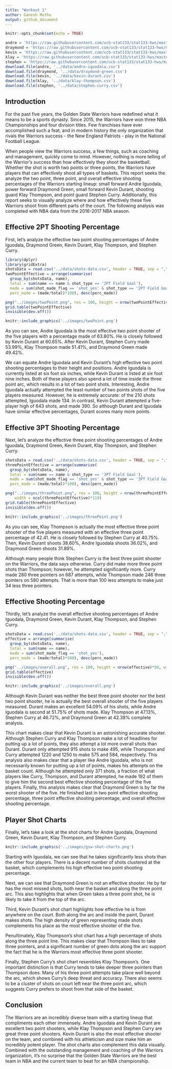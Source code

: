 ```yaml
---
title: "Workout 1"
author: Ganesh Muthu
output: github_document
---
```


```r
knitr::opts_chunk$set(echo = TRUE)
```

```r
andre = 'https://raw.githubusercontent.com/ucb-stat133/stat133-hws/master/data/andre-iguodala.csv'
draymond = 'https://raw.githubusercontent.com/ucb-stat133/stat133-hws/master/data/draymond-green.csv'
kevin = 'https://raw.githubusercontent.com/ucb-stat133/stat133-hws/master/data/kevin-durant.csv'
klay = 'https://raw.githubusercontent.com/ucb-stat133/stat133-hws/master/data/klay-thompson.csv'
stephen = 'https://raw.githubusercontent.com/ucb-stat133/stat133-hws/master/data/stephen-curry.csv'
download.file(andre, '../data/andre-iguodala.csv')
download.file(draymond, '../data/draymond-green.csv')
download.file(kevin, '../data/kevin-durant.csv')
download.file(klay, '../data/klay-thompson.csv')
download.file(stephen, '../data/stephen-curry.csv')
```

## Introduction 

For the past five years, the Golden State Warriors have redefined what it means to be a sports dynasty. Since 2015, the Warriors have won three NBA Championships and four division titles. Few franchises have ever accomplished such a feat, and in modern history the only organization that rivals the Warriors success - the New England Patriots - play in the National Football League.

When people view the Warriors success, a few things, such as coaching and management, quickly come to mind. However, nothing is more telling of the Warrior’s success than how effectively they shoot the basketball. Whether the shot is worth two points or three points, the Warriors have players that can effectively shoot all types of baskets. This report seeks the analyze the two point, three point, and overall effective shooting percentages of the Warriors starting lineup: small forward Andre Iguodala, power forward Draymond Green, small forward Kevin Durant, shooting guard Klay Thompson, and point guard Stephen Curry. Additionally, this report seeks to visually analyze where and how effectively these five Warriors shoot from different parts of the court. The following analysis was completed with NBA data from the 2016-2017 NBA season.


## Effective 2PT Shooting Percentage

First, let’s analyze the effective two point shooting percentages of Andre Iguodala, Draymond Green, Kevin Durant, Klay Thompson, and Stephen Curry. 

```r
library(dplyr)
library(gridExtra)
shotsData = read.csv('../data/shots-data.csv', header = TRUE, sep = ",")
twoPointEffective = arrange(summarise(
  group_by(shotsData, name), 
  total = sum(name == name & shot_type == '2PT Field Goal'), 
  made = sum(shot_made_flag == 'shot_yes' & shot_type == '2PT Field Goal'), 
  perc_made = (made/total)*100), desc(perc_made))

png("../images/twoPoint.png", res = 100, height = nrow(twoPointEffective)*50, width = ncol(twoPointEffective)*110)
grid.table(twoPointEffective)
invisible(dev.off())
```


```r
knitr::include_graphics('../images/twoPoint.png')
```

As you can see, Andre Iguodala is the most effective two point shooter of the five players with a percentage made of 63.80%. He is closely followed by Kevin Durant at 60.65%. After Kevin Durant, Stephen Curry made 53.99%, Klay Thompson made 51.41%, and Draymond Green made 49.42%. 

We can equate Andre Iguodala and Kevin Durant’s high effective two point shooting percentages to their height and positions. Andre Iguodala is currently listed at six foot six inches, while Kevin Durant is listed at six foot nine inches. Both of these players also spend a lot of time inside the three point arc, which results in a lot of two point shots. Interesting, Andre Iguodala actually attempted the least number of two points shots of the five players measured. However, he is extremely accurate: of the 210 shots attempted, Iguodala made 134. In contrast, Kevin Durant attempted a five-player high of 643 shots, and made 390. So although Durant and Iguodala have similar effective percentages, Durant scores many more points.


## Effective 3PT Shooting Percentage

Next, let’s analyze the effective three point shooting percentages of Andre Iguodala, Draymond Green, Kevin Durant, Klay Thompson, and Stephen Curry. 

```r
shotsData = read.csv('../data/shots-data.csv', header = TRUE, sep = ",")
threePointEffective = arrange(summarise(
  group_by(shotsData, name), 
  total = sum(name == name & shot_type == '3PT Field Goal'), 
  made = sum(shot_made_flag == 'shot_yes' & shot_type == '3PT Field Goal'), 
  perc_made = (made/total)*100), desc(perc_made))

png("../images/threePoint.png", res = 100, height = nrow(threePointEffective)*50, 
    width = ncol(threePointEffective)*110)
grid.table(threePointEffective)
invisible(dev.off())
```

```r
knitr::include_graphics('../images/threePoint.png')
```

As you can see, Klay Thompson is actually the most effective three point shooter of the five players measured with an effective three point percentage of 42.41. He is closely followed by Stephen Curry at 40.75%. Then, Kevin Durant shoots 38.60%, Andre Iguodala shoots 36.02%, and Draymond Green shoots 31.89%.

Although many people think Stephen Curry is the best three point shooter on the Warriors, the data says otherwise. Curry did make more three point shots than Thompson; however, he attempted significantly more. Curry made 280 three pointers on 687 attempts, while Thompson made 246 three pointers on 580 attempts. That is more than 100 less attempts to make just 34 less three pointers. 


## Effective Shooting Percentage

Thirdly, let’s analyze the overall effective shooting percentages of Andre Iguodala, Draymond Green, Kevin Durant, Klay Thompson, and Stephen Curry. 

```r
shotsData = read.csv('../data/shots-data.csv', header = TRUE, sep = ",")
effective = arrange(summarise(
  group_by(shotsData, name), 
  total = sum(name == name), 
  made = sum(shot_made_flag == 'shot_yes'), 
  perc_made = (made/total)*100), desc(perc_made))

png("../images/overall.png", res = 100, height = nrow(effective)*50, width = ncol(effective)*110)
grid.table(effective)
invisible(dev.off())
```

```r
knitr::include_graphics('../images/overall.png')
```


Although Kevin Durant was neither the best three point shooter nor the best two point shooter, he is actually the best overall shooter of the five players measured. Durant makes an excellent 54.09% of his shots, while Andre Iguodala is second at 51.75% of shots made. Klay Thompson at 47.13%, Stephen Curry at 46.72%, and Draymond Green at 42.38% complete analysis.
	
This chart makes clear that Kevin Durant is an astonishing accurate shooter. Although Stephen Curry and Klay Thompson make a lot of headlines for putting up a lot of points, they also attempt a lot more overall shots than Durant. Durant only attempted 915 shots to make 495, while Thompson and Curry attempted 1220 and 1250 to make 575 and 584, respectively. This analysis also makes clear that a player like Andre Iguodala, who is not necessarily known for putting up a lot of points, makes his attempts on the basket count. Although he attempted only 371 shots, a fraction of what players like Curry, Thompson, and Durant attempted, he made 192 of them to give him the second best effective shooting percentage of the five players. Finally, this analysis makes clear that Draymond Green is by far the worst shooter of the five. He finished last in two point effective shooting percentage, three point effective shooting percentage, and overall effective shooting percentage. 

## Player Shot Charts

Finally, let’s take a look at the shot charts for Andre Iguodala, Draymond Green, Kevin Durant, Klay Thompson, and Stephen Curry.

```r
knitr::include_graphics('../images/gsw-shot-charts.png')
```

Starting with Iguodala, we can see that he takes significantly less shots than the other four players. There is a decent number of shots clustered at the basket, which complements his high effective two point shooting percentage.

Next, we can see that Draymond Green is not an effective shooter. He by far has the most missed shots, both near the basket and along the three point arc. This also highlights that when Green takes a three point shot, he is likely to take it from the top of the arc.

Third, Kevin Durant’s shot chart highlights how effective he is from anywhere on the court. Both along the arc and inside the paint, Durant makes shots. The high density of green representing made shots complements his place as the most effective shooter of the five.

Penultimately, Klay Thompson’s shot chart has a high percentage of shots along the three point line. This makes clear that Thompson likes to take three pointers, and a significant number of green dots along the arc support the fact that he is the Warriors most effective three point shooter.

Finally, Stephen Curry’s shot chart resembles Klay Thompson’s. One important distinction is that Curry tends to take deeper three pointers than Thompson does. Many of his three point attempts take place well beyond the arc, which shows Curry’s deep threat and accuracy. There also seems to be a cluster of shots on court left near the three point arc, which suggests Curry prefers to shoot from that side of the basket.


## Conclusion

The Warriors are an incredibly diverse team with a starting lineup that compliments each other immensely. Andre Iguodala and Kevin Durant are excellent two point shooters, while Klay Thompson and Stephen Curry are great three point shooters. Kevin Durant is also the most effective shooter on the team, and combined with his athleticism and size make him an incredibly potent player. The shot charts also complement this data visually. Combined with the outstanding management and coaching of the Warriors organization, it’s no surprise that the Golden State Warriors are the best team in NBA and the current team to beat for an NBA championship.

